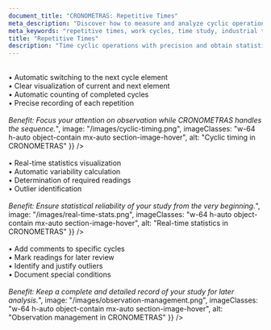 ```yaml
---
document_title: "CRONOMETRAS: Repetitive Times"
meta_description: "Discover how to measure and analyze cyclic operation times with CRONOMETRAS's repetitive times module."
meta_keywords: "repetitive times, work cycles, time study, industrial timing"
title: "Repetitive Times"
description: "Time cyclic operations with precision and obtain statistically reliable results."
---
```


<Section
  section={{
    title: "Automated Cyclic Timing",
    content: "Optimize the measurement of repetitive operations:<br/><br/>• Automatic switching to the next cycle element<br/>• Clear visualization of current and next element<br/>• Automatic counting of completed cycles<br/>• Precise recording of each repetition<br/><br/><i>Benefit: Focus your attention on observation while CRONOMETRAS handles the sequence.</i>",
    image: "/images/cyclic-timing.png",
    imageClasses: "w-64 h-auto object-contain mx-auto section-image-hover",
    alt: "Cyclic timing in CRONOMETRAS"
  }}
/>

<Section
  section={{
    title: "Real-Time Statistical Analysis",
    content: "Monitor your study's quality as you perform it:<br/><br/>• Real-time statistics visualization<br/>• Automatic variability calculation<br/>• Determination of required readings<br/>• Outlier identification<br/><br/><i>Benefit: Ensure statistical reliability of your study from the very beginning.</i>",
    image: "/images/real-time-stats.png",
    imageClasses: "w-64 h-auto object-contain mx-auto section-image-hover",
    alt: "Real-time statistics in CRONOMETRAS"
  }}
/>

<Section
  section={{
    title: "Observation Management",
    content: "Maintain a detailed record of each cycle:<br/><br/>• Add comments to specific cycles<br/>• Mark readings for later review<br/>• Identify and justify outliers<br/>• Document special conditions<br/><br/><i>Benefit: Keep a complete and detailed record of your study for later analysis.</i>",
    image: "/images/observation-management.png",
    imageClasses: "w-64 h-auto object-contain mx-auto section-image-hover",
    alt: "Observation management in CRONOMETRAS"
  }}
/>
